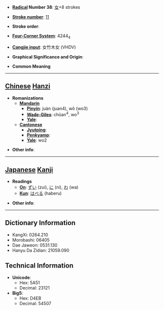 * '''[[Wiktionary:Chinese radical index| Radical]] Number 38''': [[Wiktionary:Chinese radical index 女|女]]+8 strokes

* '''[[Wiktionary:Chinese total strokes index|Stroke number]]''': [[Wiktionary:Chinese total strokes index 11|11]]

* '''Stroke order''': 

* '''[[Wiktionary:Chinese four corner index|Four-Corner System]]''': 4244<sub>4</sub>

* '''[[Wiktionary:Chinese Cangjie index|Cangjie input]]''': 女竹木女 (VHDV)

* '''Graphical Significance and Origin''': 

* '''Common Meaning'''

----

== [[Chinese]] [[Hanzi]] ==

* '''Romanizations'''
** '''[[Mandarin]]'''
*** '''[[Pinyin]]''': juàn (juan4), wǒ (wo3)
*** '''[[Wade-Giles]]''': chüan<sup>4</sup>, wo<sup>3</sup>
*** '''[[Yale]]''': 
** '''[[Cantonese]]'''
*** '''[[Jyutping]]''':
*** '''[[Penkyamp]]''': 
*** '''[[Yale]]''': wo2

* '''Other info''': 

----

== [[Japanese]] [[Kanji]] ==

* '''Readings'''
** '''[[On]]''': [[ずい]] (zui), [[に]] (ni), [[わ]] (wa)
** '''[[Kun]]''': [[はべる]] (haberu)

* '''Other info''':  

----

== Dictionary Information ==

* KangXi: 0264.210
* Morobashi: 06405
* Dae Jaweon: 0531.130
* Hanyu Da Zidian: 21059.090

== Technical Information ==

* '''Unicode''':
** Hex: 5A51
** Decimal: 23121
* '''Big5''':
** Hex: D4EB
** Decimal: 54507